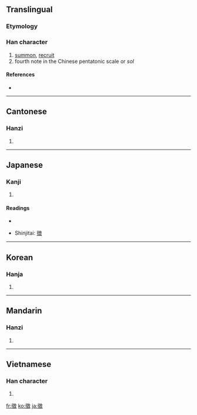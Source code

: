 {{also|徴|征}}
==Translingual==
{{ja-forms|[[徴]]|[[征]]|徵}}

===Etymology===
{{Han compound|微|壬|ls=ic}}

===Han character===
{{Han char|rn=60|rad=彳|as=12|sn=15|four=2824<sub>0</sub>|canj=竹人山土大 (HOUGK)}}

# [[summon]], [[recruit]]
# fourth note in the Chinese pentatonic scale or ''sol''

====References====
* {{Han ref|kx=0370.410|dkj=10239|dj=0697.270|hdz=20842.070|uh=5FB5|ud=24501|bh=BC78|bd=48248}}

----

==Cantonese==

===Hanzi===
{{yue-hanzi|jyut=|y=ji2, jing1|sim=征}}

# {{defn|Cantonese|sort=彳12}}

----

==Japanese==

===Kanji===
{{ja-kanji|grade=|rs=彳12}}

# {{defn|Japanese}}

====Readings====
* {{ja-readings|on=[[ちょう]] (chō), [[ち]] (chi)|kun=[[しるし]] (shirushi), [[めす]] (mesu)}}

* Shinjitai: [[徴]]

----

==Korean==

===Hanja===
{{ko-hanja|hangeul=[[징]], [[치]]|eumhun=|rv=jing, chi|mr=ching, ch'i|y=cing, chi}}

# {{defn|Korean|sort=彳12}}

----

==Mandarin==

===Hanzi===
{{cmn-hanzi|sim=征|pin=[[zhēng]] ([[zheng1]])|wg=cheng<sup>1</sup>}}

# {{defn|Mandarin|sort=彳12}}

----

==Vietnamese==

===Han character===
{{vi-hantu|[[trưng]], [[chưng]], [[chuỷ]], [[rưng]], [[trâng]]|rs=彳12}}

# {{defn|Vietnamese|sort=彳12}}

[[fr:徵]]
[[ko:徵]]
[[ja:徵]]